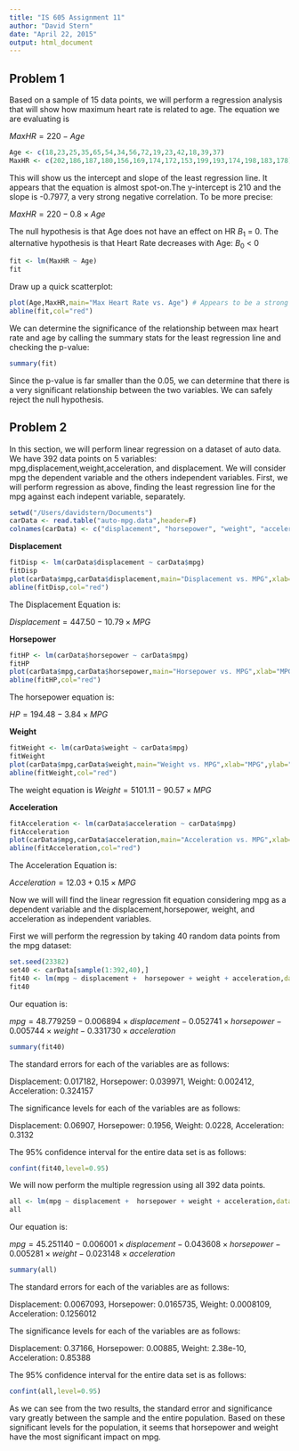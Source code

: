 ```yaml
---
title: "IS 605 Assignment 11"
author: "David Stern"
date: "April 22, 2015"
output: html_document
---
```


Problem 1
---------

Based on a sample of 15 data points, we will perform a regression analysis that will show how maximum heart rate is related to age. The equation we are evaluating is 

$MaxHR = 220 - Age$

```r
Age <- c(18,23,25,35,65,54,34,56,72,19,23,42,18,39,37)
MaxHR <- c(202,186,187,180,156,169,174,172,153,199,193,174,198,183,178)
```

This will show us the intercept and slope of the least regression line. It appears that the equation is almost spot-on.The y-intercept is 210 and the slope is -0.7977, a very strong negative correlation. To be more precise:

$MaxHR = 220 - 0.8 \times Age$

The null hypothesis is that Age does not have an effect on HR $B_{1}$ = 0. The alternative hypothesis is that Heart Rate decreases with Age: $B_{0}$ < 0

```r
fit <- lm(MaxHR ~ Age)
fit
```

Draw up a quick scatterplot:

```r
plot(Age,MaxHR,main="Max Heart Rate vs. Age") # Appears to be a strong negative correlations
abline(fit,col="red")
```

We can determine the significance of the relationship between max heart rate and age by calling the summary stats for the least regression line and checking the p-value:

```r
summary(fit)
```

Since the p-value is far smaller than the 0.05, we can determine that there is a very significant relationship
between the two variables. We can safely reject the null hypothesis.

Problem 2
---------

In this section, we will perform linear regression on a dataset of auto data. We have 392 data points on 5 variables: mpg,displacement,weight,acceleration, and displacement. We will consider mpg the dependent variable and the others independent variables. First, we will perform regression as above, finding the least regression line for the mpg against each indepent variable, separately.

```r
setwd("/Users/davidstern/Documents")
carData <- read.table("auto-mpg.data",header=F)
colnames(carData) <- c("displacement", "horsepower", "weight", "acceleration", "mpg")
```

$\textbf{Displacement}$

```r
fitDisp <- lm(carData$displacement ~ carData$mpg)
fitDisp
plot(carData$mpg,carData$displacement,main="Displacement vs. MPG",xlab="MPG",ylab="Displacement") 
abline(fitDisp,col="red")
```

The Displacement Equation is:

$Displacement = 447.50  - 10.79 \times MPG$

$\textbf{Horsepower}$

```r
fitHP <- lm(carData$horsepower ~ carData$mpg)
fitHP
plot(carData$mpg,carData$horsepower,main="Horsepower vs. MPG",xlab="MPG",ylab="HP") 
abline(fitHP,col="red")
```

The horsepower equation is: 

$HP = 194.48 - 3.84 \times MPG$

$\textbf{Weight}$

```r
fitWeight <- lm(carData$weight ~ carData$mpg)
fitWeight
plot(carData$mpg,carData$weight,main="Weight vs. MPG",xlab="MPG",ylab="Weight") 
abline(fitWeight,col="red")
```

The weight equation is $Weight = 5101.11 - 90.57 \times MPG$

$\textbf{Acceleration}$

```r
fitAcceleration <- lm(carData$acceleration ~ carData$mpg)
fitAcceleration
plot(carData$mpg,carData$acceleration,main="Acceleration vs. MPG",xlab="MPG",ylab="Acceleration") 
abline(fitAcceleration,col="red")
```

The Acceleration Equation is:

$Acceleration = 12.03 + 0.15 \times MPG$

Now we will will find the linear regression fit equation considering mpg as a dependent variable and the displacement,horsepower, weight, and acceleration as independent variables.

First we will perform the regression by taking 40 random data points from the mpg dataset:

```r
set.seed(23382)
set40 <- carData[sample(1:392,40),]
fit40 <- lm(mpg ~ displacement +  horsepower + weight + acceleration,data = set40)
fit40
```

Our equation is:

$mpg = 48.779259 - 0.006894 \times displacement - 0.052741 \times horsepower - 0.005744 \times weight - 0.331730 \times acceleration$

```r
summary(fit40)
```

The standard errors for each of the variables are as follows:

Displacement: 0.017182,
Horsepower: 0.039971,
Weight: 0.002412,
Acceleration: 0.324157

The significance levels for each of the variables are as follows:

Displacement: 0.06907,
Horsepower: 0.1956,
Weight: 0.0228,
Acceleration: 0.3132

The 95% confidence interval for the entire data set is as follows:

```r
confint(fit40,level=0.95)
```

We will now perform the multiple regression using all 392 data points.

```r
all <- lm(mpg ~ displacement +  horsepower + weight + acceleration,data = carData)
all
```

Our equation is: 

$mpg = 45.251140 - 0.006001 \times displacement - 0.043608 \times horsepower - 0.005281 \times weight - 0.023148 \times acceleration$

```r
summary(all)
```

The standard errors for each of the variables are as follows:

Displacement: 0.0067093,
Horsepower: 0.0165735,
Weight: 0.0008109,
Acceleration: 0.1256012

The significance levels for each of the variables are as follows:

Displacement: 0.37166,
Horsepower: 0.00885,
Weight: 2.38e-10,
Acceleration: 0.85388

The 95% confidence interval for the entire data set is as follows:

```r
confint(all,level=0.95)
```

As we can see from the two results, the standard error and significance vary greatly between the sample and the entire population. Based on these significant levels for the population, it seems that horsepower and weight have the most significant impact on mpg.